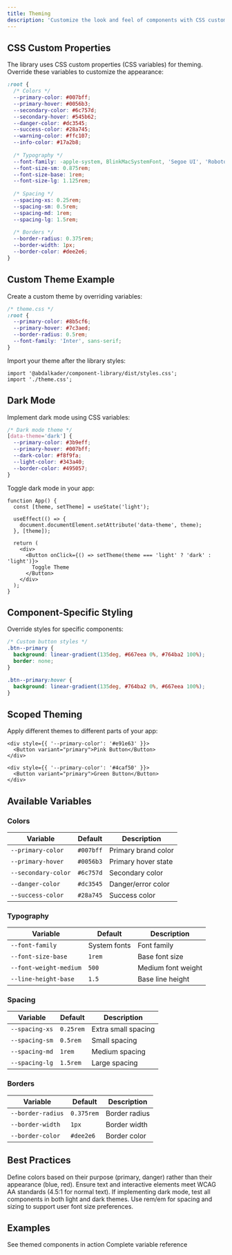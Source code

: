 ```yaml
---
title: Theming
description: 'Customize the look and feel of components with CSS custom properties'
---
```


## CSS Custom Properties

The library uses CSS custom properties (CSS variables) for theming. Override these variables to customize the appearance:

```css
:root {
  /* Colors */
  --primary-color: #007bff;
  --primary-hover: #0056b3;
  --secondary-color: #6c757d;
  --secondary-hover: #545b62;
  --danger-color: #dc3545;
  --success-color: #28a745;
  --warning-color: #ffc107;
  --info-color: #17a2b8;
  
  /* Typography */
  --font-family: -apple-system, BlinkMacSystemFont, 'Segoe UI', 'Roboto', sans-serif;
  --font-size-sm: 0.875rem;
  --font-size-base: 1rem;
  --font-size-lg: 1.125rem;
  
  /* Spacing */
  --spacing-xs: 0.25rem;
  --spacing-sm: 0.5rem;
  --spacing-md: 1rem;
  --spacing-lg: 1.5rem;
  
  /* Borders */
  --border-radius: 0.375rem;
  --border-width: 1px;
  --border-color: #dee2e6;
}
```

## Custom Theme Example

Create a custom theme by overriding variables:

```css
/* theme.css */
:root {
  --primary-color: #8b5cf6;
  --primary-hover: #7c3aed;
  --border-radius: 0.5rem;
  --font-family: 'Inter', sans-serif;
}
```

Import your theme after the library styles:

```tsx
import '@abdalkader/component-library/dist/styles.css';
import './theme.css';
```

## Dark Mode

Implement dark mode using CSS variables:

```css
/* Dark mode theme */
[data-theme='dark'] {
  --primary-color: #3b9eff;
  --primary-hover: #007bff;
  --dark-color: #f8f9fa;
  --light-color: #343a40;
  --border-color: #495057;
}
```

Toggle dark mode in your app:

```tsx
function App() {
  const [theme, setTheme] = useState('light');
  
  useEffect(() => {
    document.documentElement.setAttribute('data-theme', theme);
  }, [theme]);
  
  return (
    <div>
      <Button onClick={() => setTheme(theme === 'light' ? 'dark' : 'light')}>
        Toggle Theme
      </Button>
    </div>
  );
}
```

## Component-Specific Styling

Override styles for specific components:

```css
/* Custom button styles */
.btn--primary {
  background: linear-gradient(135deg, #667eea 0%, #764ba2 100%);
  border: none;
}

.btn--primary:hover {
  background: linear-gradient(135deg, #764ba2 0%, #667eea 100%);
}
```

## Scoped Theming

Apply different themes to different parts of your app:

```tsx
<div style={{ '--primary-color': '#e91e63' }}>
  <Button variant="primary">Pink Button</Button>
</div>

<div style={{ '--primary-color': '#4caf50' }}>
  <Button variant="primary">Green Button</Button>
</div>
```

## Available Variables

### Colors

| Variable | Default | Description |
|----------|---------|-------------|
| `--primary-color` | `#007bff` | Primary brand color |
| `--primary-hover` | `#0056b3` | Primary hover state |
| `--secondary-color` | `#6c757d` | Secondary color |
| `--danger-color` | `#dc3545` | Danger/error color |
| `--success-color` | `#28a745` | Success color |

### Typography

| Variable | Default | Description |
|----------|---------|-------------|
| `--font-family` | System fonts | Font family |
| `--font-size-base` | `1rem` | Base font size |
| `--font-weight-medium` | `500` | Medium font weight |
| `--line-height-base` | `1.5` | Base line height |

### Spacing

| Variable | Default | Description |
|----------|---------|-------------|
| `--spacing-xs` | `0.25rem` | Extra small spacing |
| `--spacing-sm` | `0.5rem` | Small spacing |
| `--spacing-md` | `1rem` | Medium spacing |
| `--spacing-lg` | `1.5rem` | Large spacing |

### Borders

| Variable | Default | Description |
|----------|---------|-------------|
| `--border-radius` | `0.375rem` | Border radius |
| `--border-width` | `1px` | Border width |
| `--border-color` | `#dee2e6` | Border color |

## Best Practices

<AccordionGroup>
  <Accordion title="Use semantic color names">
    Define colors based on their purpose (primary, danger) rather than their appearance (blue, red).
  </Accordion>
  
  <Accordion title="Maintain contrast ratios">
    Ensure text and interactive elements meet WCAG AA standards (4.5:1 for normal text).
  </Accordion>
  
  <Accordion title="Test in both themes">
    If implementing dark mode, test all components in both light and dark themes.
  </Accordion>
  
  <Accordion title="Use relative units">
    Use rem/em for spacing and sizing to support user font size preferences.
  </Accordion>
</AccordionGroup>

## Examples

<CardGroup cols={2}>
  <Card
    title="Storybook Themes"
    icon="palette"
    href="https://components.abdalkader.dev"
  >
    See themed components in action
  </Card>
  <Card
    title="CSS Variables Reference"
    icon="code"
    href="/api/button-props"
  >
    Complete variable reference
  </Card>
</CardGroup>